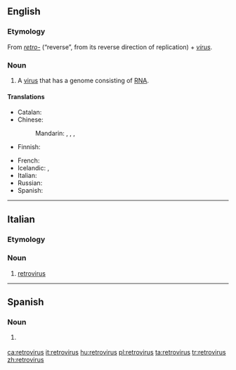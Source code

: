 {{also|rétrovirus|retrovírus}}
==English==
{{wikipedia}}

===Etymology===
From ''[[retro-]]'' (“reverse”, from its reverse direction of replication) + ''[[virus]]''.

===Noun===
{{en-noun|retroviruses}}

# {{lb|en|virology}} A [[virus]] that has a genome consisting of [[RNA]].

====Translations====
{{trans-top|virus with a genome consisting of RNA}}
* Catalan: {{t+|ca|retrovirus|m}}
* Chinese:
*: Mandarin: {{t+|cmn|逆轉錄病毒|sc=Hani}}, {{t+|cmn|逆转录病毒|tr=nìzhuǎnlù bìngdú|sc=Hani}}, {{t+|cmn|反轉錄病毒|sc=Hani}}, {{t+|cmn|反转录病毒|tr=fǎnzhuǎnlù bìngdú|sc=Hani}}
* Finnish: {{t|fi|retrovirus}}
{{trans-mid}}
* French: {{t+|fr|rétrovirus}}
* Icelandic: {{t|is|víxlveira|f}}, {{t|is|retróveira|f}}
* Italian: {{t+|it|retrovirus|m}}
* Russian: {{t+|ru|ретровирус|m}}
* Spanish: {{t|es|retrovirus|m}}
{{trans-bottom}}

----

==Italian==

===Etymology===
{{etyl|en|it}} {{prefix|retro|virus|lang=it}}

===Noun===
{{head|it|noun|g=m|invariable}}

# [[#English|retrovirus]]

----

==Spanish==
{{wikipedia|lang=es}}

===Noun===
{{es-noun|m|retrovirus}}

# {{lb|es|virology}} {{l|en|retrovirus}}

[[ca:retrovirus]]
[[it:retrovirus]]
[[hu:retrovirus]]
[[pl:retrovirus]]
[[ta:retrovirus]]
[[tr:retrovirus]]
[[zh:retrovirus]]